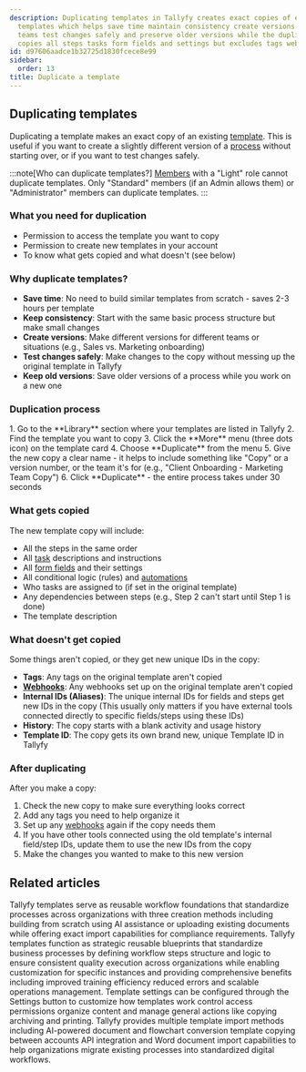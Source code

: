 ```yaml
---
description: Duplicating templates in Tallyfy creates exact copies of existing workflow
  templates which helps save time maintain consistency create versions for different
  teams test changes safely and preserve older versions while the duplication process
  copies all steps tasks form fields and settings but excludes tags webhooks and history.
id: d97606aadce1b32725d1830fcece8e99
sidebar:
  order: 13
title: Duplicate a template
---
```



## Duplicating templates

Duplicating a template makes an exact copy of an existing [template](/products/pro/documenting/templates/). This is useful if you want to create a slightly different version of a [process](/products/pro/tracking-and-tasks/processes/) without starting over, or if you want to test changes safely.

:::note[Who can duplicate templates?]
[Members](/products/pro/documenting/members/) with a "Light" role cannot duplicate templates. Only "Standard" members (if an Admin allows them) or "Administrator" members can duplicate templates.
:::

### What you need for duplication
- Permission to access the template you want to copy
- Permission to create new templates in your account
- To know what gets copied and what doesn't (see below)

### Why duplicate templates?
- **Save time**: No need to build similar templates from scratch - saves 2-3 hours per template
- **Keep consistency**: Start with the same basic process structure but make small changes
- **Create versions**: Make different versions for different teams or situations (e.g., Sales vs. Marketing onboarding)
- **Test changes safely**: Make changes to the copy without messing up the original template in Tallyfy
- **Keep old versions**: Save older versions of a process while you work on a new one

### Duplication process

<Steps>
1. Go to the **Library** section where your templates are listed in Tallyfy
2. Find the template you want to copy
3. Click the **More** menu (three dots icon) on the template card
4. Choose **Duplicate** from the menu
5. Give the new copy a clear name - it helps to include something like "Copy" or a version number, or the team it's for (e.g., "Client Onboarding - Marketing Team Copy")
6. Click **Duplicate** - the entire process takes under 30 seconds
</Steps>

### What gets copied

The new template copy will include:
- All the steps in the same order
- All [task](/products/pro/tracking-and-tasks/tasks/) descriptions and instructions
- All [form fields](/products/pro/tracking-and-tasks/tasks/what-are-form-fields-in-tallyfy/) and their settings
- All conditional logic (rules) and [automations](/products/pro/documenting/templates/automations/)
- Who tasks are assigned to (if set in the original template)
- Any dependencies between steps (e.g., Step 2 can't start until Step 1 is done)
- The template description

### What doesn't get copied

Some things aren't copied, or they get new unique IDs in the copy:
- **Tags**: Any tags on the original template aren't copied
- **[Webhooks](/products/pro/integrations/webhooks/)**: Any webhooks set up on the original template aren't copied
- **Internal IDs (Aliases)**: The unique internal IDs for fields and steps get new IDs in the copy (This usually only matters if you have external tools connected directly to specific fields/steps using these IDs)
- **History**: The copy starts with a blank activity and usage history
- **Template ID**: The copy gets its own brand new, unique Template ID in Tallyfy

### After duplicating

After you make a copy:
<Steps>
1. Check the new copy to make sure everything looks correct
2. Add any tags you need to help organize it
3. Set up any [webhooks](/products/pro/integrations/webhooks/) again if the copy needs them
4. If you have other tools connected using the old template's internal field/step IDs, update them to use the new IDs from the copy
5. Make the changes you wanted to make to this new version
</Steps>


## Related articles
<CardGrid>
<LinkTitleCard header="<b>Templates > How to create templates in Tallyfy</b>" href="/products/pro/documenting/templates/create-template/" > Tallyfy templates serve as reusable workflow foundations that standardize processes across organizations with three creation methods including building from scratch using AI assistance or uploading existing documents while offering exact import capabilities for compliance requirements. </LinkTitleCard>
<LinkTitleCard header="<b>Documenting > Templates</b>" href="/products/pro/documenting/templates/" > Tallyfy templates function as strategic reusable blueprints that standardize business processes by defining workflow steps structure and logic to ensure consistent quality execution across organizations while enabling customization for specific instances and providing comprehensive benefits including improved training efficiency reduced errors and scalable operations management. </LinkTitleCard>
<LinkTitleCard header="<b>Templates > Configure your template</b>" href="/products/pro/documenting/templates/config/" > Template settings can be configured through the Settings button to customize how templates work control access permissions organize content and manage general actions like copying archiving and printing. </LinkTitleCard>
<LinkTitleCard header="<b>Templates > Import a template</b>" href="/products/pro/documenting/templates/import-feature/" > Tallyfy provides multiple template import methods including AI-powered document and flowchart conversion template copying between accounts API integration and Word document import capabilities to help organizations migrate existing processes into standardized digital workflows. </LinkTitleCard>
</CardGrid>